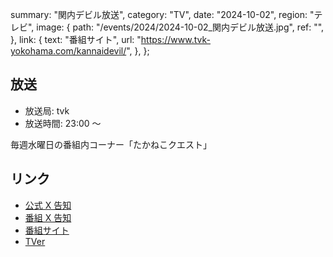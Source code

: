   summary: "関内デビル放送",
  category: "TV",
  date: "2024-10-02",
  region: "テレビ",
  image: {
    path: "/events/2024/2024-10-02_関内デビル放送.jpg",
    ref: "",
  },
  link: {
    text: "番組サイト",
    url: "https://www.tvk-yokohama.com/kannaidevil/",
  },
};

## 放送

- 放送局: tvk
- 放送時間: 23:00 ～

毎週水曜日の番組内コーナー「たかねこクエスト」

## リンク

- [公式 X 告知](https://x.com/takanenofficial/status/1839670077475750236)
- [番組 X 告知](https://x.com/tvk_kannaidevil/status/1839681149490131253)
- [番組サイト](https://www.tvk-yokohama.com/kannaidevil/)
- [TVer](https://tver.jp/series/srehapgls0)
